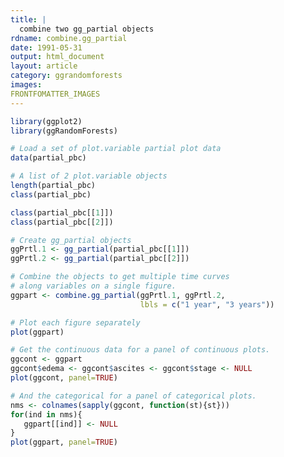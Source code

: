 ```yaml
---
title: |
  combine two gg_partial objects
rdname: combine.gg_partial
date: 1991-05-31
output: html_document
layout: article
category: ggrandomforests
images:
FRONTFOMATTER_IMAGES
---
```


```r
library(ggplot2)
library(ggRandomForests)
```

```r
# Load a set of plot.variable partial plot data
data(partial_pbc)

# A list of 2 plot.variable objects
length(partial_pbc)
class(partial_pbc)

class(partial_pbc[[1]])
class(partial_pbc[[2]])

# Create gg_partial objects
ggPrtl.1 <- gg_partial(partial_pbc[[1]])
ggPrtl.2 <- gg_partial(partial_pbc[[2]])

# Combine the objects to get multiple time curves
# along variables on a single figure.
ggpart <- combine.gg_partial(ggPrtl.1, ggPrtl.2,
                             lbls = c("1 year", "3 years"))

# Plot each figure separately
plot(ggpart)

# Get the continuous data for a panel of continuous plots.
ggcont <- ggpart
ggcont$edema <- ggcont$ascites <- ggcont$stage <- NULL
plot(ggcont, panel=TRUE)

# And the categorical for a panel of categorical plots.
nms <- colnames(sapply(ggcont, function(st){st}))
for(ind in nms){
   ggpart[[ind]] <- NULL
}
plot(ggpart, panel=TRUE)



```